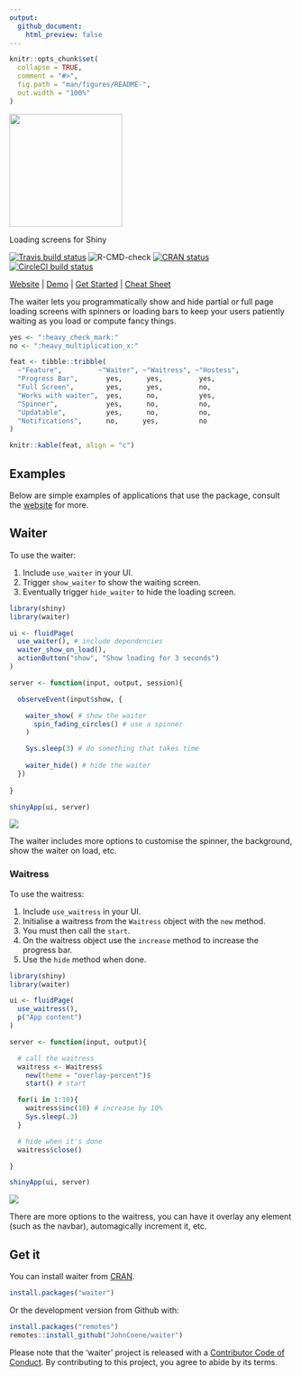```yaml
---
output: 
  github_document:
    html_preview: false
---
```


<!-- README.md is generated from README.Rmd. Please edit that file -->

```r
knitr::opts_chunk$set(
  collapse = TRUE,
  comment = "#>",
  fig.path = "man/figures/README-",
  out.width = "100%"
)
```

<div align="center">
<img src="./man/figures/logo.png" height = "200px" />

Loading screens for Shiny

<!-- badges: start -->
[![Travis build status](https://travis-ci.org/JohnCoene/waiter.svg?branch=master)](https://travis-ci.org/JohnCoene/waiter)
![R-CMD-check](https://github.com/JohnCoene/waiter/workflows/R-CMD-check/badge.svg)
[![CRAN status](https://www.r-pkg.org/badges/version/waiter)](https://CRAN.R-project.org/package=waiter)
[![CircleCI build status](https://circleci.com/gh/JohnCoene/waiter.svg?style=svg)](https://circleci.com/gh/JohnCoene/waiter)
<!-- badges: end -->

[Website](https://waiter.john-coene.com) | [Demo](https://shiny.john-coene.com/waiter/) | [Get Started](https://waiter.john-coene.com/#/waiter) | [Cheat Sheet](https://waiter.john-coene.com/_assets/cheatsheet.pdf)
</div>

The waiter lets you programmatically show and hide partial or full page loading screens with spinners or loading bars to keep your users patiently waiting as you load or compute fancy things.

```r
yes <- ":heavy_check_mark:"
no <- ":heavy_multiplication_x:"

feat <- tibble::tribble(
  ~"Feature",         ~"Waiter", ~"Waitress", ~"Hostess",
  "Progress Bar",       yes,      yes,         yes,
  "Full Screen",        yes,      yes,         no,
  "Works with waiter",  yes,      no,          yes,
  "Spinner",            yes,      no,          no,
  "Updatable",          yes,      no,          no,
  "Notifications",      no,      yes,          no
)

knitr::kable(feat, align = "c")
```

## Examples

Below are simple examples of applications that use the package, consult the [website](https://waiter.john-coene.com) for more.

## Waiter

To use the waiter:

1. Include `use_waiter` in your UI.
2. Trigger `show_waiter` to show the waiting screen.
3. Eventually trigger `hide_waiter` to hide the loading screen.

```r
library(shiny)
library(waiter)

ui <- fluidPage(
  use_waiter(), # include dependencies
  waiter_show_on_load(),
  actionButton("show", "Show loading for 3 seconds")
)

server <- function(input, output, session){

  observeEvent(input$show, {

    waiter_show( # show the waiter
      spin_fading_circles() # use a spinner
    )

    Sys.sleep(3) # do something that takes time
    
    waiter_hide() # hide the waiter
  })
  
}

shinyApp(ui, server)
```

![](man/figures//waiter-basic.gif)

The waiter includes more options to customise the spinner, the background, show the waiter on load, etc.

### Waitress

To use the waitress:

1. Include `use_waitress` in your UI.
2. Initialise a waitress from the `Waitress` object with the `new` method.
3. You must then call the `start`.
4. On the waitress object use the `increase` method to increase the progress bar.
5. Use the `hide` method when done.

```r
library(shiny)
library(waiter)

ui <- fluidPage(
  use_waitress(),
  p("App content")
)

server <- function(input, output){

  # call the waitress
  waitress <- Waitress$
    new(theme = "overlay-percent")$
    start() # start

  for(i in 1:10){
    waitress$inc(10) # increase by 10%
    Sys.sleep(.3)
  }

  # hide when it's done
  waitress$close() 

}

shinyApp(ui, server)
```

![](man/figures//waitress-basic.gif)

There are more options to the waitress, you can have it overlay any element (such as the navbar), automagically increment it, etc.

## Get it

You can install waiter from [CRAN](https://CRAN.R-project.org/package=waiter).

```r
install.packages("waiter")
```

Or the development version from Github with:

``` r
install.packages("remotes")
remotes::install_github("JohnCoene/waiter")
```

Please note that the 'waiter' project is released with a [Contributor Code of Conduct](https://waiter.john-coene.com/#/coc). By contributing to this project, you agree to abide by its terms.
